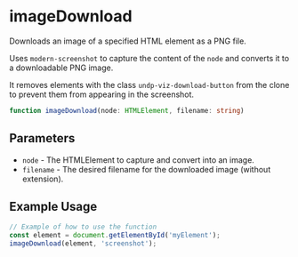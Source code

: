 
<Meta title="Utilities/Downloads/imageDownload" />

# imageDownload

Downloads an image of a specified HTML element as a PNG file.

Uses `modern-screenshot` to capture the content of the `node` and converts it to a downloadable PNG image.

It removes elements with the class `undp-viz-download-button` from the clone to prevent them from appearing in the screenshot.

```ts
function imageDownload(node: HTMLElement, filename: string)
```

## Parameters

- `node` - The HTMLElement to capture and convert into an image.
- `filename` - The desired filename for the downloaded image (without extension).

## Example Usage

```js
// Example of how to use the function
const element = document.getElementById('myElement');
imageDownload(element, 'screenshot');